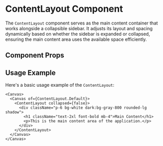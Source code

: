 

<Meta of={ContentLayout} />

# ContentLayout Component

The `ContentLayout` component serves as the main content container that works alongside a collapsible sidebar. It adjusts its layout and spacing dynamically based on whether the sidebar is expanded or collapsed, ensuring the main content area uses the available space efficiently.

## Component Props

<Canvas of={ContentLayout.Default} />

<Controls />

## Usage Example

Here's a basic usage example of the `ContentLayout`:

```tsx
<Canvas>
  <Canvas of={ContentLayout.Default}>
    <ContentLayout collapsed={false}>
      <div className="p-6 bg-white dark:bg-gray-800 rounded-lg shadow">
        <h1 className="text-2xl font-bold mb-4">Main Content</h1>
        <p>This is the main content area of the application.</p>
      </div>
    </ContentLayout>
  </Canvas>
</Canvas>
``` 
